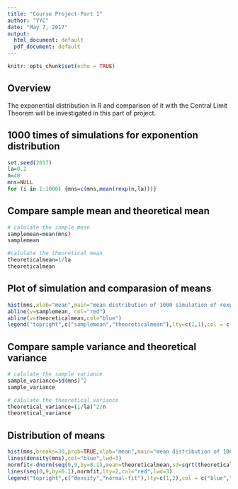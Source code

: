 ```yaml
---
title: "Course Project-Part 1"
author: "YYC"
date: "May 7, 2017"
output:
  html_document: default
  pdf_document: default
---
```


```r
knitr::opts_chunk$set(echo = TRUE)
```

## Overview 

The exponential distribution in R and comparison of it with the Central Limit Theorem will be investigated in this part of project. 

## 1000 times of simulations for exponention distribution 
```r
set.seed(2017)
la=0.2
n=40
mns=NULL
for (i in 1:1000) {mns=c(mns,mean(rexp(n,la)))}
```
## Compare sample mean and theoretical mean
```r
# calulate the sample mean 
samplemean=mean(mns)
samplemean
```
```r
#calulate the theoretical mean 
theoreticalmean=1/la
theoreticalmean
```

## Plot of simulation and comparasion of means 

```r
hist(mns,xlab="mean",main="mean distribution of 1000 simulation of rexp")
abline(v=samplemean, col="red")
abline(v=theoreticalmean,col="blue")
legend("topright",c("samplemean","theoreticalmean"),lty=c(1,1),col = c("red","blue"))
```
## Compare sample variance and theoretical variance 
```r
# calulate the sample variance
sample_variance=sd(mns)^2
sample_variance 
```
```r
# calulate the theoretical variance
theoretical_variance=(1/la)^2/n
theoretical_variance 
```
## Distribution of means 
```r
hist(mns,breaks=30,prob=TRUE,xlab="mean",main="mean distribution of 1000 simulation of rexp",ylim=c(0,0.5))
lines(density(mns),col="blue",lwd=3)
normfit<-dnorm(seq(0,9,by=0.1),mean=theoreticalmean,sd=sqrt(theoretical_variance))
lines(seq(0,9,by=0.1),normfit,lty=2,col="red",lwd=3)
legend("topright",c("density","normal-fit"),lty=c(1,2),col = c("blue","red"),lwd=3)
```






